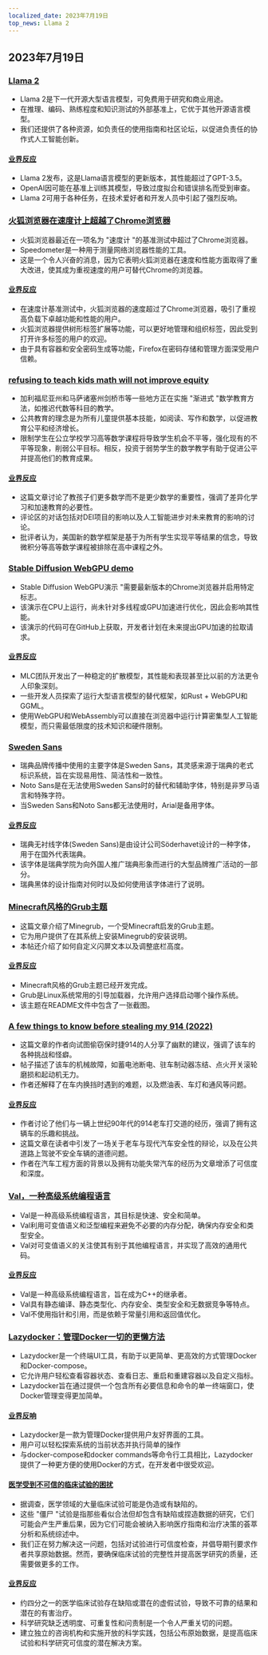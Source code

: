 ```yaml
---
localized_date: 2023年7月19日
top_news: Llama 2
---
```




## 2023年7月19日

### [Llama 2](https://ai.meta.com/llama/)

- Llama 2是下一代开源大型语言模型，可免费用于研究和商业用途。
- 在推理、编码、熟练程度和知识测试的外部基准上，它优于其他开源语言模型。
- 我们还提供了各种资源，如负责任的使用指南和社区论坛，以促进负责任的协作式人工智能创新。

#### [业界反应](http://news.ycombinator.com/item?id=36774627)

- Llama 2发布，这是Llama语言模型的更新版本，其性能超过了GPT-3.5。
- OpenAI因可能在基准上训练其模型，导致过度拟合和错误排名而受到审查。
- Llama 2可用于各种任务，在技术爱好者和开发人员中引起了强烈反响。

### [火狐浏览器在速度计上超越了Chrome浏览器](https://treeherder.mozilla.org/perfherder/graphs?timerange=31536000&series=mozilla-central,3735773,1,13&series=mozilla-central,3412459,1,13)

- 火狐浏览器最近在一项名为 "速度计 "的基准测试中超过了Chrome浏览器。
- Speedometer是一种用于测量网络浏览器性能的工具。
- 这是一个令人兴奋的消息，因为它表明火狐浏览器在速度和性能方面取得了重大改进，使其成为重视速度的用户可替代Chrome的浏览器。

#### [业界反应](http://news.ycombinator.com/item?id=36770883)

- 在速度计基准测试中，火狐浏览器的速度超过了Chrome浏览器，吸引了重视高负载下卓越功能和性能的用户。
- 火狐浏览器提供树形标签扩展等功能，可以更好地管理和组织标签，因此受到打开许多标签的用户的欢迎。
- 由于具有容器和安全密码生成等功能，Firefox在密码存储和管理方面深受用户信赖。

### [refusing to teach kids math will not improve equity](https://www.noahpinion.blog/p/refusing-to-teach-kids-math-will)

- 加利福尼亚州和马萨诸塞州剑桥市等一些地方正在实施 "渐进式 "数学教育方法，如推迟代数等科目的教学。
- 公共教育的理念是为所有儿童提供基本技能，如阅读、写作和数学，以促进教育公平和经济增长。
- 限制学生在公立学校学习高等数学课程将导致学生机会不平等，强化现有的不平等现象，削弱公平目标。相反，投资于弱势学生的数学教学有助于促进公平并提高他们的教育成果。

#### [业界反应](http://news.ycombinator.com/item?id=36774940)

- 这篇文章讨论了教孩子们更多数学而不是更少数学的重要性，强调了差异化学习和加速教育的必要性。
- 评论区的对话包括对DEI项目的影响以及人工智能进步对未来教育的影响的讨论。
- 批评者认为，美国新的数学框架是基于为所有学生实现平等结果的信念，导致微积分等高等数学课程被排除在高中课程之外。

### [Stable Diffusion WebGPU demo](https://islamov.ai/stable-diffusion-webgpu/)

- Stable Diffusion WebGPU演示 "需要最新版本的Chrome浏览器并启用特定标志。
- 该演示在CPU上运行，尚未针对多线程或GPU加速进行优化，因此会影响其性能。
- 该演示的代码可在GitHub上获取，开发者计划在未来提出GPU加速的拉取请求。

#### [业界反应](http://news.ycombinator.com/item?id=36766523)

- MLC团队开发出了一种稳定的扩散模型，其性能和表现甚至比以前的方法更令人印象深刻。
- 一些开发人员探索了运行大型语言模型的替代框架，如Rust + WebGPU和GGML。
- 使用WebGPU和WebAssembly可以直接在浏览器中运行计算密集型人工智能模型，而只需最低限度的技术知识和硬件限制。

### [Sweden Sans](https://identity.sweden.se/en/design-elements/typography)

- 瑞典品牌传播中使用的主要字体是Sweden Sans，其灵感来源于瑞典的老式标识系统，旨在实现易用性、简洁性和一致性。
- Noto Sans是在无法使用Sweden Sans时的替代和辅助字体，特别是非罗马语言和特殊字符。
- 当Sweden Sans和Noto Sans都无法使用时，Arial是备用字体。

#### [业界反应](http://news.ycombinator.com/item?id=36775398)

- 瑞典无衬线字体(Sweden Sans)是由设计公司Söderhavet设计的一种字体，用于在国外代表瑞典。
- 该字体是瑞典学院为向外国人推广瑞典形象而进行的大型品牌推广活动的一部分。
- 瑞典黑体的设计指南对何时以及如何使用该字体进行了说明。

### [Minecraft风格的Grub主题](https://github.com/Lxtharia/minegrub-theme)

- 这篇文章介绍了Minegrub，一个受Minecraft启发的Grub主题。
- 它为用户提供了在其系统上安装Minegrub的安装说明。
- 本帖还介绍了如何自定义闪屏文本以及调整底栏高度。

#### [业界反应](http://news.ycombinator.com/item?id=36771980)

- Minecraft风格的Grub主题已经开发完成。
- Grub是Linux系统常用的引导加载器，允许用户选择启动哪个操作系统。
- 该主题在README文件中包含了一张截图。

### [A few things to know before stealing my 914 (2022)](https://www.hagerty.com/media/advice/a-few-things-to-know-before-you-steal-my-914/)

- 这篇文章的作者向试图偷窃保时捷914的人分享了幽默的建议，强调了该车的各种挑战和怪癖。
- 帖子描述了该车的机械故障，如蓄电池断电、驻车制动器冻结、点火开关滚轮磨损和起动机无力。
- 作者还解释了在车内换挡时遇到的难题，以及燃油表、车灯和通风等问题。

#### [业界反应](http://news.ycombinator.com/item?id=36767092)

- 作者讨论了他们与一辆上世纪90年代的914老车打交道的经历，强调了拥有这辆车的乐趣和挑战。
- 这篇文章在读者中引发了一场关于老车与现代汽车安全性的辩论，以及在公共道路上驾驶不安全车辆的道德问题。
- 作者在汽车工程方面的背景以及拥有功能失常汽车的经历为文章增添了可信度和深度。

### [Val，一种高级系统编程语言](https://www.val-lang.dev/)

- Val是一种高级系统编程语言，其目标是快速、安全和简单。
- Val利用可变值语义和泛型编程来避免不必要的内存分配，确保内存安全和类型安全。
- Val对可变值语义的关注使其有别于其他编程语言，并实现了高效的通用代码。

#### [业界反应](http://news.ycombinator.com/item?id=36778566)

- Val是一种高级系统编程语言，旨在成为C++的继承者。
- Val具有静态编译、静态类型化、内存安全、类型安全和无数据竞争等特点。
- Val不使用指针和引用，而是依赖于常量引用和返回值优化。

### [Lazydocker：管理Docker一切的更懒方法](https://github.com/jesseduffield/lazydocker)

- Lazydocker是一个终端UI工具，有助于以更简单、更高效的方式管理Docker和Docker-compose。
- 它允许用户轻松查看容器状态、查看日志、重启和重建容器以及自定义指标。
- Lazydocker旨在通过提供一个包含所有必要信息和命令的单一终端窗口，使Docker管理变得更加简单。

#### [业界反响](http://news.ycombinator.com/item?id=36778905)

- Lazydocker是一款为管理Docker提供用户友好界面的工具。
- 用户可以轻松探索系统的当前状态并执行简单的操作
- 与docker-compose和docker commands等命令行工具相比，Lazydocker提供了一种更方便的使用Docker的方式，在开发者中很受欢迎。

#### [医学受到不可信的临床试验的困扰](https://www.nature.com/articles/d41586-023-02299-w)

- 据调查，医学领域的大量临床试验可能是伪造或有缺陷的。
- 这些 "僵尸 "试验是指那些看似合法但却包含有缺陷或捏造数据的研究，它们可能会产生严重后果，因为它们可能会被纳入影响医疗指南和治疗决策的荟萃分析和系统综述中。
- 我们正在努力解决这一问题，包括对试验进行可信度检查，并倡导期刊要求作者共享原始数据。然而，要确保临床试验的完整性并提高医学研究的质量，还需要做更多的工作。

#### [业界反应](http://news.ycombinator.com/item?id=36770624)

- 约四分之一的医学临床试验存在缺陷或潜在的虚假试验，导致不可靠的结果和潜在的有害治疗。
- 科学研究缺乏透明度、可重复性和问责制是一个令人严重关切的问题。
- 建立独立的咨询机构和实施开放的科学实践，包括公布原始数据，是提高临床试验和科学研究可信度的潜在解决方案。

</Steps>
